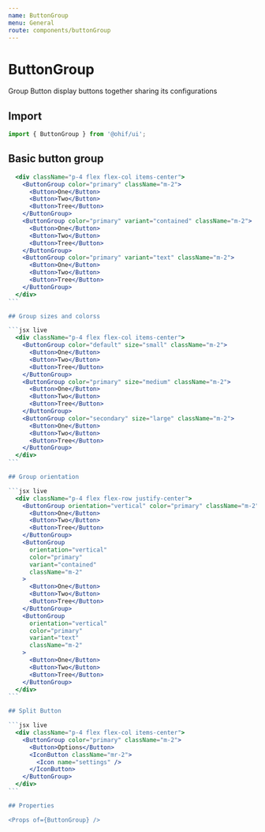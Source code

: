 ```yaml
---
name: ButtonGroup
menu: General
route: components/buttonGroup
---
```



# ButtonGroup

Group Button display buttons together sharing its configurations

## Import

```javascript
import { ButtonGroup } from '@ohif/ui';
```

## Basic button group

````jsx live
  <div className="p-4 flex flex-col items-center">
    <ButtonGroup color="primary" className="m-2">
      <Button>One</Button>
      <Button>Two</Button>
      <Button>Tree</Button>
    </ButtonGroup>
    <ButtonGroup color="primary" variant="contained" className="m-2">
      <Button>One</Button>
      <Button>Two</Button>
      <Button>Tree</Button>
    </ButtonGroup>
    <ButtonGroup color="primary" variant="text" className="m-2">
      <Button>One</Button>
      <Button>Two</Button>
      <Button>Tree</Button>
    </ButtonGroup>
  </div>
```

## Group sizes and colorss

```jsx live
  <div className="p-4 flex flex-col items-center">
    <ButtonGroup color="default" size="small" className="m-2">
      <Button>One</Button>
      <Button>Two</Button>
      <Button>Tree</Button>
    </ButtonGroup>
    <ButtonGroup color="primary" size="medium" className="m-2">
      <Button>One</Button>
      <Button>Two</Button>
      <Button>Tree</Button>
    </ButtonGroup>
    <ButtonGroup color="secondary" size="large" className="m-2">
      <Button>One</Button>
      <Button>Two</Button>
      <Button>Tree</Button>
    </ButtonGroup>
  </div>
```

## Group orientation

```jsx live
  <div className="p-4 flex flex-row justify-center">
    <ButtonGroup orientation="vertical" color="primary" className="m-2">
      <Button>One</Button>
      <Button>Two</Button>
      <Button>Tree</Button>
    </ButtonGroup>
    <ButtonGroup
      orientation="vertical"
      color="primary"
      variant="contained"
      className="m-2"
    >
      <Button>One</Button>
      <Button>Two</Button>
      <Button>Tree</Button>
    </ButtonGroup>
    <ButtonGroup
      orientation="vertical"
      color="primary"
      variant="text"
      className="m-2"
    >
      <Button>One</Button>
      <Button>Two</Button>
      <Button>Tree</Button>
    </ButtonGroup>
  </div>
```

## Split Button

```jsx live
  <div className="p-4 flex flex-col items-center">
    <ButtonGroup color="primary" className="m-2">
      <Button>Options</Button>
      <IconButton className="mr-2">
        <Icon name="settings" />
      </IconButton>
    </ButtonGroup>
  </div>
```

## Properties

<Props of={ButtonGroup} />
````

